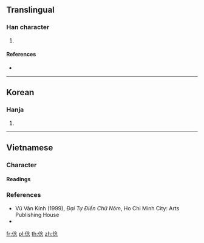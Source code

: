 {{character info/new}}
==Translingual==

===Han character===
{{Han char|rn=9|rad=人|as=08|sn=10|four=|canj=OOIP|ids=⿰亻念}}

# {{defn|Han|sort=人08}}

====References====
* {{Han ref|kx=0109.171|dkj=|dj=|hdz=|uh=346B|ud=13419|bh=|bd=}}

----

==Korean==

===Hanja===
{{ko-hanja|hangeul=[[념]] ([[염]])|rv=nyeom (yeom)|mr=nyŏm (yŏm)|y=nyem (<sup>n</sup>yem)}}

# {{defn|lang=ko|sort=人08}}

----

==Vietnamese==

===Character===
{{rfc-header|Character|lang=vi}}

====Readings====
{{vi-readings|nom=nộm|rs=人08}}

===References===
* Vũ Văn Kính (1999), ''Đại Tự Điển Chữ Nôm'', Ho Chi Minh City: Arts Publishing House
* {{R:WinVNKey:Lê Sơn Thanh}}

[[fr:㑫]]
[[pl:㑫]]
[[th:㑫]]
[[zh:㑫]]